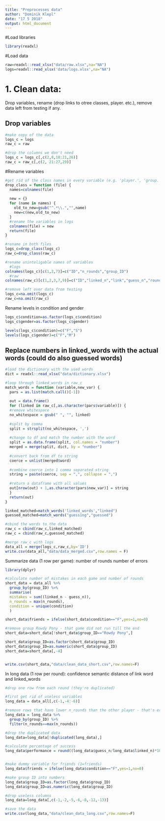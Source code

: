 ```yaml
---
title: "Preprocesses data"
author: "Dominik Klepl"
date: "17 5 2018"
output: html_document
---
```


#Load libraries
```r
library(readxl)
```

#Load data
```r
raw=readxl::read_xlsx("data/raw.xlsx",na="NA")
logs=readxl::read_xlsx('data/logs.xlsx',na="NA")
```

# 1. Clean data: 
Drop variables, rename (drop links to otree classes, player. etc.), remove data left from testing if any.

## Drop variables
```r
#make copy of the data
logs_c = logs
raw_c = raw

#drop the columns we don't need
logs_c = logs_c[,c(2,8,18:21,26)]
raw_c = raw_c[,c(2, 21:27,29)]
```

#Rename variables
```r
#get rid of the class names in every variable (e.g. 'player.', 'group.')
drop_class = function (file) {
  names=colnames(file)
  
  new = {}
  for (name in names) {
    old_to_new=gsub("^.*\\.","",name)
    new=c(new,old_to_new)
  }
  #rename the variables in logs
  colnames(file) = new
  return(file)
}

#rename in both files
logs_c=drop_class(logs_c)
raw_c=drop_class(raw_c)

#rename uninteligable names of variables
  #logs
colnames(logs_c)[c(1,2,7)]=c("ID","n_rounds","group_ID")
  #raw
colnames(raw_c)[c(1,2,3,7,9)]=c("ID","linked_n","link","guess_n","round")

#remove left over data from testing
logs_c=na.omit(logs_c)
raw_c=na.omit(raw_c)
```


Rename levels in condition and gender
```r
logs_c$condition=as.factor(logs_c$condition)
logs_c$gender=as.factor(logs_c$gender)

levels(logs_c$condition)=c("F","S")
levels(logs_c$gender)=c("F","M")
```

## Replace numbers in linked_words with the actual words (could do also guessed words)
```r
#load the dictionary with the used words
dict = readxl::read_xlsx("data/dictionary.xlsx")

#loop through linked_words in raw_c
match_words = function (variable,new_var) {
  pars = as.list(match.call()[-1])
  
  out = data.frame()
  for (linked in raw_c[,as.character(pars$variable)]) {
  #remove whitespace
  no_whitespace = gsub(" ", "", linked)
  
  #split by comma
  split = strsplit(no_whitespace, ',')
  
  #change to df and match the number with the word
  split = as.data.frame(split, col.names = "number")
  merged = merge(split, dict, by = "number")
  
  #convert back from df to string
  coerce = unlist(merged$word)
  
  #combine coerce into 1 comma separated string
  string = paste(coerce, sep = ",", collapse = ",")
  
  #return a dataframe with all values
  out[nrow(out) + 1,as.character(pars$new_var)] = string
  }
  return(out)
}

linked_matched=match_words('linked_words',"linked")
guessed_matched=match_words("guessing","guessed")

#cbind the words to the data
raw_c = cbind(raw_c,linked_matched)
raw_c = cbind(raw_c,guessed_matched)

#merge raw_c with logs
data_all = merge(logs_c,raw_c,by='ID')
write.csv(data_all,"data/data_merged.csv",row.names = F)
```


Summarize data (1 row per game):
  number of rounds
  number of errors
```r
library(dplyr)

#calculate number of mistakes in each game and number of rounds
short_data = data_all %>%
  group_by(group_ID) %>%
  summarise(
  mistakes = sum((linked_n - guess_n)),
  n_rounds = max(n_rounds),
  condition = unique(condition)
  )

short_data$friends = ifelse(short_data$condition=="F",yes=1,no=0)

#remove group Rowdy Pony - that game did not run till the end
short_data=short_data[!short_data$group_ID=="Rowdy Pony",]

short_data$group_ID=as.factor(short_data$group_ID)
short_data$group_ID=as.numeric(short_data$group_ID)
short_data=short_data[,-4]


write.csv(short_data,"data/clean_data_short.csv",row.names=F)
```

In long data (1 row per round):
  confidence
  semantic distance of link word and linked_words
  
```r
#drop one row from each round (they're duplicated)

#first get rid of useless variables
long_data = data_all[,c(-1,-4:-6)]

#remove rows that have lower n_rounds than the other player - that's error from the script
long_data = long_data %>%
  group_by(group_ID) %>%
  filter(n_rounds==max(n_rounds))

#drop the duplicated data
long_data=long_data[!duplicated(long_data),]

#calculate percentage of success
long_data$performance = round((long_data$guess_n/long_data$linked_n)*100,digits = 2)


#make dummy variable for friends (1=friends)
long_data$friends = ifelse(long_data$condition=="F",yes=1,no=0)

#make group ID into numbers
long_data$group_ID=as.factor(long_data$group_ID)
long_data$group_ID=as.numeric(long_data$group_ID)

#drop useless columns
long_data=long_data[,c(-1,-2,-5,-6,-8,-12,-13)]

#save the data
write.csv(long_data,"data/clean_data_long.csv",row.names=F)
```

